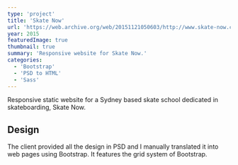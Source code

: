 ```yaml
---
type: 'project'
title: 'Skate Now'
url: 'https://web.archive.org/web/20151121050603/http://www.skate-now.com.au/'
year: 2015
featuredImage: true
thumbnail: true
summary: 'Responsive website for Skate Now.'
categories:
  - 'Bootstrap'
  - 'PSD to HTML'
  - 'Sass'
---
```


Responsive static website for a Sydney based skate school dedicated in skateboarding, Skate Now.

## Design

The client provided all the design in PSD and I manually translated it into web pages using Bootstrap. It features the grid system of Bootstrap.
